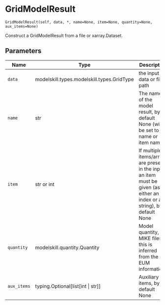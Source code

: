 # GridModelResult { #modelskill.GridModelResult }

`GridModelResult(self, data, *, name=None, item=None, quantity=None, aux_items=None)`

Construct a GridModelResult from a file or xarray.Dataset.

## Parameters

| Name        | Type                                       | Description                                                                                                               | Default    |
|-------------|--------------------------------------------|---------------------------------------------------------------------------------------------------------------------------|------------|
| `data`      | modelskill.types.modelskill.types.GridType | the input data or file path                                                                                               | _required_ |
| `name`      | str                                        | The name of the model result, by default None (will be set to file name or item name)                                     | `None`     |
| `item`      | str or int                                 | If multiple items/arrays are present in the input an item must be given (as either an index or a string), by default None | `None`     |
| `quantity`  | modelskill.quantity.Quantity               | Model quantity, for MIKE files this is inferred from the EUM information                                                  | `None`     |
| `aux_items` | typing.Optional\[list\[int \| str\]\]      | Auxiliary items, by default None                                                                                          | `None`     |